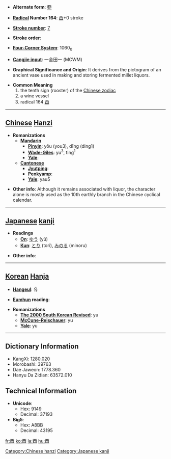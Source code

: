 * '''Alternate form''': [[丣]]

* '''[[Wiktionary:Chinese radical index| Radical]] Number 164''': [[Wiktionary:Chinese radical index 酉|酉]]+0 stroke

* '''[[Wiktionary:Chinese total strokes index|Stroke number]]''': [[Wiktionary:Chinese total strokes index 7|7]]

* '''Stroke order''': 

* '''[[Wiktionary:Chinese four corner index|Four-Corner System]]''': 1060<sub>0</sub>

* '''[[Wiktionary:Chinese Cangjie index|Cangjie input]]''': 一金田一 (MCWM)

* '''Graphical Significance and Origin''': It derives from the pictogram of an ancient vase used in making and storing fermented millet liquors.

* '''Common Meaning'''
*# the tenth sign (rooster) of the [[Wikipedia:Chinese zodiac|Chinese zodiac]]
*# a wine vessel
*# radical 164 [[Wiktionary:Chinese radical index 酉|酉]]


----

== [[Chinese]] [[Hanzi]] ==

* '''Romanizations'''
** '''[[Mandarin]]'''
*** '''[[Pinyin]]''': yǒu (you3), dīng (ding1)
*** '''[[Wade-Giles]]''': yu<sup>3</sup>, ting<sup>1</sup>
*** '''[[Yale]]''': 
** '''[[Cantonese]]'''
*** '''[[Jyutping]]''':
*** '''[[Penkyamp]]''': 
*** '''[[Yale]]''': yau5

* '''Other info''': Although it remains associated with liquor, the character alone is mostly used as the 10th earthly branch in the Chinese cyclical calendar.

----

== [[Japanese]] [[kanji]] ==

* '''Readings'''
** '''[[On]]''': [[ゆう]] (yū)
** '''[[Kun]]''': [[とり]] (tori), [[みのる]] (minoru)

* '''Other info''':  

----

== [[Korean]] [[Hanja]] ==

* '''[[Hangeul]]''': 유

* '''[[Eumhun]] reading''': 

* '''Romanizations'''
** '''[[The 2000 South Korean Revised Romanization|The 2000 South Korean Revised]]''': yu
** '''[[McCune-Reischauer]]''': yu
** '''[[Yale]]''': yu

----

== Dictionary Information ==

* KangXi: 1280.020
* Morobashi: 39763
* Dae Jaweon: 1778.360
* Hanyu Da Zidian: 63572.010

== Technical Information ==

* '''Unicode''':
** Hex: 9149
** Decimal: 37193
* '''Big5''':
** Hex: A8BB
** Decimal: 43195

[[Category:Chinese hanzi]]
[[Category:Japanese kanji]]

[[fr:酉]]
[[ko:酉]]
[[la:酉]]
[[hu:酉]]